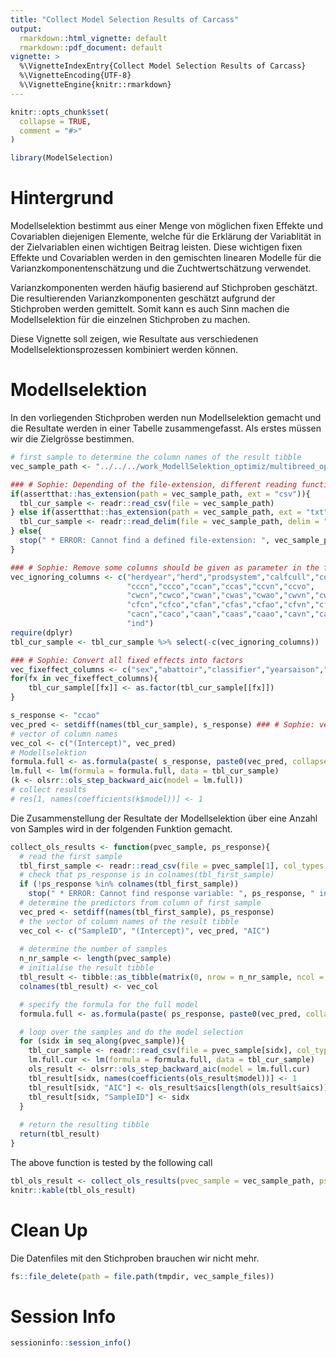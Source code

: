 ```yaml
---
title: "Collect Model Selection Results of Carcass"
output:
  rmarkdown::html_vignette: default
  rmarkdown::pdf_document: default
vignette: >
  %\VignetteIndexEntry{Collect Model Selection Results of Carcass}
  %\VignetteEncoding{UTF-8}
  %\VignetteEngine{knitr::rmarkdown}
---
```


```r
knitr::opts_chunk$set(
  collapse = TRUE,
  comment = "#>"
)
```

```r
library(ModelSelection)
```


# Hintergrund
Modellselektion bestimmt aus einer Menge von möglichen fixen Effekte und Covariablen diejenigen Elemente, welche für die Erklärung der Variablität in der Zielvariablen einen wichtigen Beitrag leisten. Diese wichtigen fixen Effekte und Covariablen werden in den gemischten linearen Modelle für die Varianzkomponentenschätzung und die Zuchtwertschätzung verwendet.

Varianzkomponenten werden häufig basierend auf Stichproben geschätzt. Die resultierenden Varianzkomponenten geschätzt aufgrund der Stichproben werden gemittelt. Somit kann es auch Sinn machen die Modellselektion für die einzelnen Stichproben zu machen.

Diese Vignette soll zeigen, wie Resultate aus verschiedenen Modellselektionsprozessen kombiniert werden können.


# Modellselektion
In den vorliegenden Stichproben werden nun Modellselektion gemacht und die Resultate werden in einer Tabelle zusammengefasst. Als erstes müssen wir die Zielgrösse bestimmen.  

```r
# first sample to determine the column names of the result tibble
vec_sample_path <- "../../../work_ModellSelektion_optimiz/multibreed_optimize_ForModellSelektion/Sample1/fleisch.out"

### # Sophie: Depending of the file-extension, different reading functions
if(assertthat::has_extension(path = vec_sample_path, ext = "csv")){
  tbl_cur_sample <- readr::read_csv(file = vec_sample_path)
} else if(assertthat::has_extension(path = vec_sample_path, ext = "txt") || assertthat::has_extension(path = vec_sample_path, ext = "out")){
  tbl_cur_sample <- readr::read_delim(file = vec_sample_path, delim = " ") 
} else{
  stop(" * ERROR: Cannot find a defined file-extension: ", vec_sample_path)
}

### # Sophie: Remove some columns should be given as parameter in the function
vec_ignoring_columns <- c("herdyear","herd","prodsystem","calfcull","controlcull","ageVK","slaughterCategory","branding",
                          "cccn","ccco","ccan","ccas","ccvn","ccvo",
                          "cwcn","cwco","cwan","cwas","cwao","cwvn","cwvo",
                          "cfcn","cfco","cfan","cfas","cfao","cfvn","cfvo",
                          "cacn","caco","caan","caas","caao","cavn","cavo",
                          "ind")
require(dplyr)
tbl_cur_sample <- tbl_cur_sample %>% select(-c(vec_ignoring_columns))

### # Sophie: Convert all fixed effects into factors
vec_fixeffect_columns <- c("sex","abattoir","classifier","yearsaison","breedcomb","Effekt_HeterosisSumHet","Effekt_RekombinationSumRec")
for(fx in vec_fixeffect_columns){
    tbl_cur_sample[[fx]] <- as.factor(tbl_cur_sample[[fx]])
}

s_response <- "ccao"
vec_pred <- setdiff(names(tbl_cur_sample), s_response) ### # Sophie: vec_pred unterscheidet nach Fix/Covariable?
# vector of column names
vec_col <- c("(Intercept)", vec_pred)
# Modellselektion
formula.full <- as.formula(paste( s_response, paste0(vec_pred, collapse = " + "), sep = " ~ "))
lm.full <- lm(formula = formula.full, data = tbl_cur_sample)
(k <- olsrr::ols_step_backward_aic(model = lm.full))
# collect results
# res[1, names(coefficients(k$model))] <- 1
```

Die Zusammenstellung der Resultate der Modellselektion über eine Anzahl von Samples wird in der folgenden Funktion gemacht. 


```r
collect_ols_results <- function(pvec_sample, ps_response){
  # read the first sample
  tbl_first_sample <- readr::read_csv(file = pvec_sample[1], col_types = readr::cols())
  # check that ps_response is in colnames(tbl_first_sample)
  if (!ps_response %in% colnames(tbl_first_sample))
    stop(" * ERROR: Cannot find response variable: ", ps_response, " in columnnames of first sample.")
  # determine the predictors from column of first sample
  vec_pred <- setdiff(names(tbl_first_sample), ps_response)
  # the vector of column names of the result tibble
  vec_col <- c("SampleID", "(Intercept)", vec_pred, "AIC")
  
  # determine the number of samples
  n_nr_sample <- length(pvec_sample)
  # initialise the result tibble
  tbl_result <- tibble::as_tibble(matrix(0, nrow = n_nr_sample, ncol = length(vec_col)))
  colnames(tbl_result) <- vec_col

  # specify the formula for the full model
  formula.full <- as.formula(paste( ps_response, paste0(vec_pred, collapse = " + "), sep = " ~ "))

  # loop over the samples and do the model selection
  for (sidx in seq_along(pvec_sample)){
    tbl_cur_sample <- readr::read_csv(file = pvec_sample[sidx], col_types = readr::cols())
    lm.full.cur <- lm(formula = formula.full, data = tbl_cur_sample)
    ols_result <- olsrr::ols_step_backward_aic(model = lm.full.cur)
    tbl_result[sidx, names(coefficients(ols_result$model))] <- 1
    tbl_result[sidx, "AIC"] <- ols_result$aics[length(ols_result$aics)]
    tbl_result[sidx, "SampleID"] <- sidx
  }
  
  # return the resulting tibble    
  return(tbl_result)  
}
```

The above function is tested by the following call

```r
tbl_ols_result <- collect_ols_results(pvec_sample = vec_sample_path, ps_response = "mpg")
knitr::kable(tbl_ols_result)
```


# Clean Up
Die Datenfiles mit den Stichproben brauchen wir nicht mehr. 

```r
fs::file_delete(path = file.path(tmpdir, vec_sample_files))
```


# Session Info
```r
sessioninfo::session_info()
```

